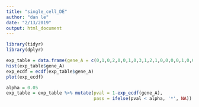 ```yaml
---
title: "single_cell_DE"
author: "dan le"
date: "2/13/2019"
output: html_document
---
```


```r
library(tidyr)
library(dplyr)

exp_table = data.frame(gene_A = c(0,1,0,2,0,0,1,0,3,1,2,1,0,0,0,0,1,0,0,1,5,2,1,0,0,3)) %>% mutate(cell_id = LETTERS[1:nrow(.)])
hist(exp_table$gene_A)
exp_ecdf = ecdf(exp_table$gene_A)
plot(exp_ecdf)

alpha = 0.05
exp_table = exp_table %>% mutate(pval = 1-exp_ecdf(gene_A),
                                 pass = ifelse(pval < alpha, '*', NA)) 
```
